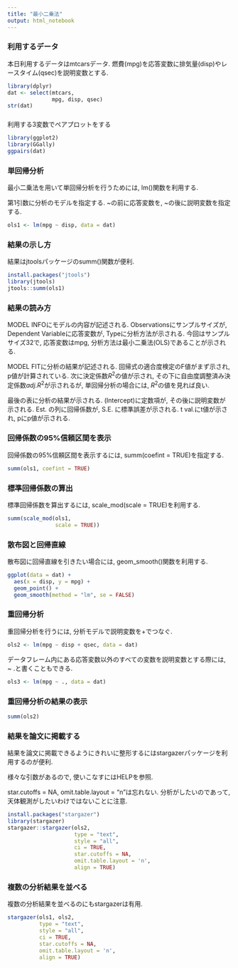 ```yaml
---
title: "最小二乗法"
output: html_notebook
---
```


### 利用するデータ

本日利用するデータはmtcarsデータ.
燃費(mpg)を応答変数に排気量(disp)やレースタイム(qsec)を説明変数とする.

```r
library(dplyr)
dat <- select(mtcars,
              mpg, disp, qsec)
str(dat)
```

###

利用する3変数でペアプロットをする

```r
library(ggplot2)
library(GGally)
ggpairs(dat)
```

### 単回帰分析

最小二乗法を用いて単回帰分析を行うためには, lm()関数を利用する.

第1引数に分析のモデルを指定する.
~の前に応答変数を, ~の後に説明変数を指定する.
    
```r
ols1 <- lm(mpg ~ disp, data = dat)
```

### 結果の示し方

結果はjtoolsパッケージのsumm()関数が便利.

```r
install.packages("jtools")
library(jtools)
jtools::summ(ols1)
```

### 結果の読み方

MODEL INFOにモデルの内容が記述される.
Observationsにサンプルサイズが, Dependent Variableに応答変数が, Typeに分析方法が示される.
今回はサンプルサイズ32で, 応答変数はmpg, 分析方法は最小二乗法(OLS)であることが示される.

MODEL FITに分析の結果が記述される.
回帰式の適合度検定のF値がまず示され, p値が計算されている.
次に決定係数$R^2$の値が示され, その下に自由度調整済み決定係数$adj. R^2$が示されるが, 単回帰分析の場合には, $R^2$の値を見れば良い.

最後の表に分析の結果が示される.
(Intercept)に定数項が, その後に説明変数が示される.
Est. の列に回帰係数が, S.E. に標準誤差が示される.
t val.にt値が示され, pにp値が示される.

### 回帰係数の95%信頼区間を表示

回帰係数の95%信頼区間を表示するには, summ(coefint = TRUE)を指定する.

```r
summ(ols1, coefint = TRUE)
```

### 標準回帰係数の算出

標準回帰係数を算出するには, scale_mod(scale = TRUE)を利用する.

```r
summ(scale_mod(ols1,
               scale = TRUE))
```

### 散布図と回帰直線

散布図に回帰直線を引きたい場合には, geom_smooth()関数を利用する.

```r
ggplot(data = dat) +
  aes(x = disp, y = mpg) +
  geom_point() +
  geom_smooth(method = "lm", se = FALSE)
```

### 重回帰分析

重回帰分析を行うには, 分析モデルで説明変数を+でつなぐ.

```r
ols2 <- lm(mpg ~ disp + qsec, data = dat)
```

データフレーム内にある応答変数以外のすべての変数を説明変数とする際には,  ~ .と書くこともできる.

```r
ols3 <- lm(mpg ~ ., data = dat)
```

### 重回帰分析の結果の表示

```r
summ(ols2)
```

### 結果を論文に掲載する

結果を論文に掲載できるようにきれいに整形するにはstargazerパッケージを利用するのが便利.

様々な引数があるので, 使いこなすにはHELPを参照.

star.cutoffs = NA, omit.table.layout = "n"は忘れない.
分析がしたいのであって, 天体観測がしたいわけではないことに注意.

```r
install.packages("stargazer")
library(stargazer)
stargazer::stargazer(ols2,
                     type = "text",
                     style = "all", 
                     ci = TRUE,
                     star.cutoffs = NA, 
                     omit.table.layout = 'n',
                     align = TRUE)
```

### 複数の分析結果を並べる

複数の分析結果を並べるのにもstargazerは有用.

```r
stargazer(ols1, ols2,
          type = "text",
          style = "all", 
          ci = TRUE,
          star.cutoffs = NA, 
          omit.table.layout = 'n',
          align = TRUE)
```

